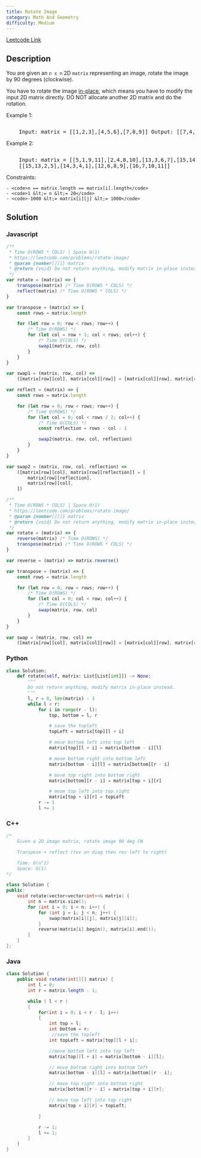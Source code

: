 ```yaml
---
title: Rotate Image
category: Math And Geometry
difficulty: Medium
---
```


<Callout>

[Leetcode Link](https://leetcode.com/problems/rotate-image)

</Callout>

## Description

You are given an <code>n x n</code> 2D <code>matrix</code> representing an image, rotate the image by 90 degrees (clockwise).

You have to rotate the image <a href="https://en.wikipedia.org/wiki/In-place_algorithm" target="_blank">in-place</a>, which means you have to modify the input 2D matrix directly. DO NOT allocate another 2D matrix and do the rotation.

Example 1:

<Image
	alt=""
	src="https://assets.leetcode.com/uploads/2020/08/28/mat1.jpg"
	width={500}
	height={188}
/>
<br />

<pre className="overflow-x-auto">
	Input: matrix = [[1,2,3],[4,5,6],[7,8,9]] Output: [[7,4,1],[8,5,2],[9,6,3]]
</pre>

Example 2:

<Image
	alt=""
	src="https://assets.leetcode.com/uploads/2020/08/28/mat2.jpg"
	width={500}
	height={201}
/>
<br />

<pre className="overflow-x-auto">
	Input: matrix = [[5,1,9,11],[2,4,8,10],[13,3,6,7],[15,14,12,16]] Output:
	[[15,13,2,5],[14,3,4,1],[12,6,8,9],[16,7,10,11]]
</pre>

Constraints:

    - <code>n == matrix.length == matrix[i].length</code>
    - <code>1 &lt;= n &lt;= 20</code>
    - <code>-1000 &lt;= matrix[i][j] &lt;= 1000</code>

## Solution

### Javascript

```javascript
/**
 * Time O(ROWS * COLS) | Space O(1)
 * https://leetcode.com/problems/rotate-image/
 * @param {number[][]} matrix
 * @return {void} Do not return anything, modify matrix in-place instead.
 */
var rotate = (matrix) => {
	transpose(matrix) /* Time O(ROWS * COLS) */
	reflect(matrix) /* Time O(ROWS * COLS) */
}

var transpose = (matrix) => {
	const rows = matrix.length

	for (let row = 0; row < rows; row++) {
		/* Time O(ROWS) */
		for (let col = row + 1; col < rows; col++) {
			/* Time O(COLS) */
			swap1(matrix, row, col)
		}
	}
}

var swap1 = (matrix, row, col) =>
	([matrix[row][col], matrix[col][row]] = [matrix[col][row], matrix[row][col]])

var reflect = (matrix) => {
	const rows = matrix.length

	for (let row = 0; row < rows; row++) {
		/* Time O(ROWS) */
		for (let col = 0; col < rows / 2; col++) {
			/* Time O(COLS) */
			const reflection = rows - col - 1

			swap2(matrix, row, col, reflection)
		}
	}
}

var swap2 = (matrix, row, col, reflection) =>
	([matrix[row][col], matrix[row][reflection]] = [
		matrix[row][reflection],
		matrix[row][col],
	])

/**
 * Time O(ROWS * COLS) | Space O(1)
 * https://leetcode.com/problems/rotate-image/
 * @param {number[][]} matrix
 * @return {void} Do not return anything, modify matrix in-place instead.
 */
var rotate = (matrix) => {
	reverse(matrix) /* Time O(ROWS) */
	transpose(matrix) /* Time O(ROWS * COLS) */
}

var reverse = (matrix) => matrix.reverse()

var transpose = (matrix) => {
	const rows = matrix.length

	for (let row = 0; row < rows; row++) {
		/* Time O(ROWS) */
		for (let col = 0; col < row; col++) {
			/* Time O(COLS) */
			swap(matrix, row, col)
		}
	}
}

var swap = (matrix, row, col) =>
	([matrix[row][col], matrix[col][row]] = [matrix[col][row], matrix[row][col]])
```

### Python

```python
class Solution:
    def rotate(self, matrix: List[List[int]]) -> None:
        """
        Do not return anything, modify matrix in-place instead.
        """
        l, r = 0, len(matrix) - 1
        while l < r:
            for i in range(r - l):
                top, bottom = l, r

                # save the topleft
                topLeft = matrix[top][l + i]

                # move bottom left into top left
                matrix[top][l + i] = matrix[bottom - i][l]

                # move bottom right into bottom left
                matrix[bottom - i][l] = matrix[bottom][r - i]

                # move top right into bottom right
                matrix[bottom][r - i] = matrix[top + i][r]

                # move top left into top right
                matrix[top + i][r] = topLeft
            r -= 1
            l += 1

```

### C++

```cpp
/*
    Given a 2D image matrix, rotate image 90 deg CW

    Transpose + reflect (rev on diag then rev left to right)

    Time: O(n^2)
    Space: O(1)
*/

class Solution {
public:
    void rotate(vector<vector<int>>& matrix) {
        int n = matrix.size();
        for (int i = 0; i < n; i++) {
            for (int j = i; j < n; j++) {
                swap(matrix[i][j], matrix[j][i]);
            }
            reverse(matrix[i].begin(), matrix[i].end());
        }
    }
};

```

### Java

```java
class Solution {
    public void rotate(int[][] matrix) {
        int l = 0;
        int r = matrix.length - 1;

        while ( l < r )
        {
            for(int i = 0; i < r - l; i++)
            {
                int top = l;
                int bottom = r;
                 //save the topleft
                int topLeft = matrix[top][l + i];

                //move bottom left into top left
                matrix[top][l + i] = matrix[bottom - i][l];

                // move bottom right into bottom left
                matrix[bottom - i][l] = matrix[bottom][r - i];

                // move top right into bottom right
                matrix[bottom][r - i] = matrix[top + i][r];

                // move top left into top right
                matrix[top + i][r] = topLeft;

            }

            r -= 1;
            l += 1;
        }
    }
}

```
